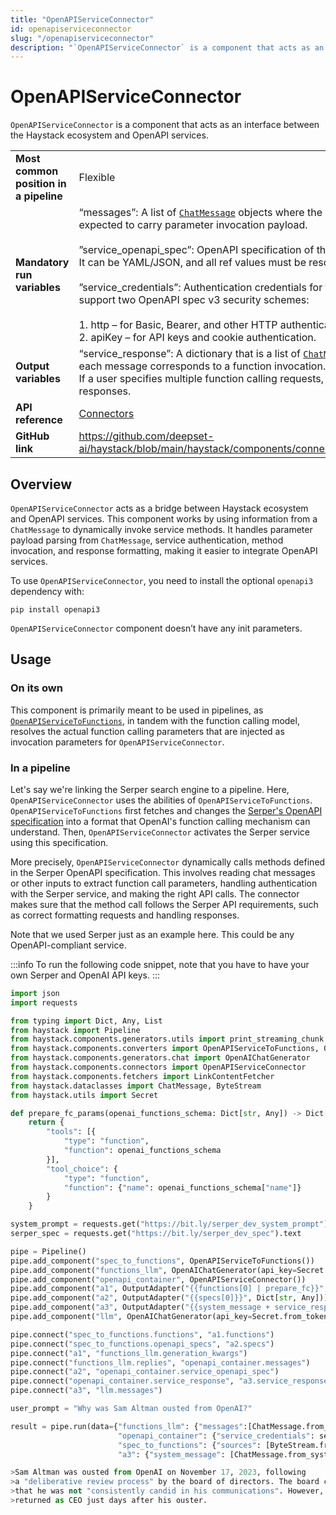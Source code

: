 ```yaml
---
title: "OpenAPIServiceConnector"
id: openapiserviceconnector
slug: "/openapiserviceconnector"
description: "`OpenAPIServiceConnector` is a component that acts as an interface between the Haystack ecosystem and OpenAPI services."
---
```


# OpenAPIServiceConnector

`OpenAPIServiceConnector` is a component that acts as an interface between the Haystack ecosystem and OpenAPI services.

|  |  |
| --- | --- |
| **Most common position in a pipeline** | Flexible |
| **Mandatory run variables** | “messages”: A list of [`ChatMessage`](../../concepts/data-classes/chatmessage.mdx)  objects where the last message is expected to carry parameter invocation payload.  <br /> <br />”service_openapi_spec”: OpenAPI specification of the service being invoked. It can be YAML/JSON, and all ref values must be resolved.  <br /> <br />”service_credentials”: Authentication credentials for the service. We currently support two OpenAPI spec v3 security schemes:  <br /> <br />1. http – for Basic, Bearer, and other HTTP authentication schemes;  <br />2. apiKey – for API keys and cookie authentication. |
| **Output variables** | “service_response”: A dictionary that is a list of [`ChatMessage`](../../concepts/data-classes/chatmessage.mdx)  objects where each message corresponds to a function invocation.  <br />If a user specifies multiple function calling requests, there will be multiple responses. |
| **API reference** | [Connectors](/reference/connectors-api) |
| **GitHub link** | https://github.com/deepset-ai/haystack/blob/main/haystack/components/connectors/openapi_service.py |

## Overview

`OpenAPIServiceConnector` acts as a bridge between Haystack ecosystem and OpenAPI services. This component works by using information from a `ChatMessage` to dynamically invoke service methods. It handles parameter payload parsing from `ChatMessage`, service authentication, method invocation, and response formatting, making it easier to integrate OpenAPI services.

To use `OpenAPIServiceConnector`, you need to install the optional `openapi3` dependency with:

```shell
pip install openapi3
```

`OpenAPIServiceConnector` component doesn’t have any init parameters.

## Usage

### On its own

This component is primarily meant to be used in pipelines, as [`OpenAPIServiceToFunctions`](../converters/openapiservicetofunctions.mdx), in tandem with the function calling model, resolves the actual function calling parameters that are injected as invocation parameters for `OpenAPIServiceConnector`.

### In a pipeline

Let's say we're linking the Serper search engine to a pipeline. Here, `OpenAPIServiceConnector` uses the abilities of `OpenAPIServiceToFunctions`. `OpenAPIServiceToFunctions` first fetches and changes the [Serper's OpenAPI specification](https://bit.ly/serper_dev_spec) into a format that OpenAI's function calling mechanism can understand. Then, `OpenAPIServiceConnector` activates the Serper service using this specification.

More precisely, `OpenAPIServiceConnector` dynamically calls methods defined in the Serper OpenAPI specification. This involves reading chat messages or other inputs to extract function call parameters, handling authentication with the Serper service, and making the right API calls. The connector makes sure that the method call follows the Serper API requirements, such as correct formatting requests and handling responses.

Note that we used Serper just as an example here. This could be any OpenAPI-compliant service.

:::info
To run the following code snippet, note that you have to have your own Serper and OpenAI API keys.
:::

```python
import json
import requests

from typing import Dict, Any, List
from haystack import Pipeline
from haystack.components.generators.utils import print_streaming_chunk
from haystack.components.converters import OpenAPIServiceToFunctions, OutputAdapter
from haystack.components.generators.chat import OpenAIChatGenerator
from haystack.components.connectors import OpenAPIServiceConnector
from haystack.components.fetchers import LinkContentFetcher
from haystack.dataclasses import ChatMessage, ByteStream
from haystack.utils import Secret

def prepare_fc_params(openai_functions_schema: Dict[str, Any]) -> Dict[str, Any]:
    return {
        "tools": [{
            "type": "function",
            "function": openai_functions_schema
        }],
        "tool_choice": {
            "type": "function",
            "function": {"name": openai_functions_schema["name"]}
        }
    }

system_prompt = requests.get("https://bit.ly/serper_dev_system_prompt").text
serper_spec = requests.get("https://bit.ly/serper_dev_spec").text

pipe = Pipeline()
pipe.add_component("spec_to_functions", OpenAPIServiceToFunctions())
pipe.add_component("functions_llm", OpenAIChatGenerator(api_key=Secret.from_token(llm_api_key), model="gpt-3.5-turbo-0613"))
pipe.add_component("openapi_container", OpenAPIServiceConnector())
pipe.add_component("a1", OutputAdapter("{{functions[0] | prepare_fc}}", Dict[str, Any], {"prepare_fc": prepare_fc_params}))
pipe.add_component("a2", OutputAdapter("{{specs[0]}}", Dict[str, Any]))
pipe.add_component("a3", OutputAdapter("{{system_message + service_response}}", List[ChatMessage]))
pipe.add_component("llm", OpenAIChatGenerator(api_key=Secret.from_token(llm_api_key), model="gpt-4-1106-preview", streaming_callback=print_streaming_chunk))

pipe.connect("spec_to_functions.functions", "a1.functions")
pipe.connect("spec_to_functions.openapi_specs", "a2.specs")
pipe.connect("a1", "functions_llm.generation_kwargs")
pipe.connect("functions_llm.replies", "openapi_container.messages")
pipe.connect("a2", "openapi_container.service_openapi_spec")
pipe.connect("openapi_container.service_response", "a3.service_response")
pipe.connect("a3", "llm.messages")

user_prompt = "Why was Sam Altman ousted from OpenAI?"

result = pipe.run(data={"functions_llm": {"messages":[ChatMessage.from_system("Only do function calling"), ChatMessage.from_user(user_prompt)]},
                        "openapi_container": {"service_credentials": serper_dev_key},
                        "spec_to_functions": {"sources": [ByteStream.from_string(serper_spec)]},
                        "a3": {"system_message": [ChatMessage.from_system(system_prompt)]}})

>Sam Altman was ousted from OpenAI on November 17, 2023, following
>a "deliberative review process" by the board of directors. The board concluded
>that he was not "consistently candid in his communications". However, he
>returned as CEO just days after his ouster.
```
